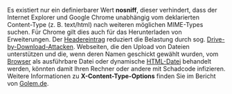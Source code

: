 Es existiert nur ein definierbarer Wert '''nosniff''', dieser verhindert, dass der Internet Explorer und Google Chrome unabhängig vom deklarierten Content-Type (z. B. text/html) nach weiteren möglichen MIME-Types suchen. Für Chrome gilt dies auch für das Herunterladen von Erweiterungen. Der [[Header/DE|Headereintrag]] reduziert die Belastung durch sog. [[Drive-by-Download|Drive-by-Download-Attacken]]. Webseiten, die den Upload von Dateien unterstützen und die, wenn deren Namen geschickt gewählt wurden, vom [[Browser]] als ausführbare Datei oder dynamische [[HTML|HTML-Datei]] behandelt werden, könnten damit Ihren Rechner oder andere mit Schadcode infizieren. Weitere Informationen zu '''X-Content-Type-Options''' finden Sie im Bericht von [https://www.golem.de/news/cross-site-scripting-javascript-code-in-bilder-einbetten-1411-110264-2.html Golem.de].
